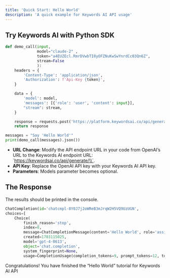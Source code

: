 ```yaml
---
title: 'Quick Start: Hello World'
description: 'A quick example for Keywords AI API usage'
---
```


## Try Keywords AI with Python SDK

```python
def demo_call(input, 
              model="claude-2" ,
              token="a4EUZEcl.RmrDVwbTI8yOFZNuKwSwYnrdCc03Qn6Z", 
              stream=False
              ):
    headers = {
        'Content-Type': 'application/json',
        'Authorization': f'Api-Key {token}',
    }

    data = {
        'model': model,
        'messages': [{'role': 'user', 'content': input}],
        "stream": stream,
    }

    response = requests.post('https://platform.keywordsai.co/api/generate/', headers=headers, json=data, stream=stream)
    return response

messages = "Say 'Hello World'"
print(demo_call(messages).json())
```

- **URL Change**: Modify the API endpoint URL in your code from OpenAI’s URL to the Keywords AI endpoint URL: \`https://keywordsai.co/api/generate/\\`.
- **API Key**: Replace the OpenAI API key with your Keywords AI API key.
- **Parameters**: Models parameter becomes optional.

## The Response

The results should be printed in the console.

```python
ChatCompletion(id='chatcmpl-8Y0J7j2oWReB3mJrqW2H5VQ9UzUGN', 
choices=[
    Choice(
        finish_reason='stop', 
        index=0, 
        message=ChatCompletionMessage(content='Hello World', role='assistant', function_call=None, tool_calls=None), logprobs=None)], 
        created=1703115025, 
        model='gpt-4-0613', 
        object='chat.completion', 
        system_fingerprint=None, 
        usage=CompletionUsage(completion_tokens=9, prompt_tokens=12, total_tokens=21))
```

Congratulations! You have finished the “Hello World” tutorial for Keywords AI API